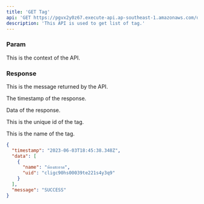 ```yaml
---
title: 'GET Tag'
api: 'GET https://pgvx2y0z67.execute-api.ap-southeast-1.amazonaws.com/dev/api/v1/master/tag'
description: 'This API is used to get list of tag.'
---
```


### Param

<ParamField
  query='ctx'
  type='string'>
  This is the context of the API.
</ParamField>

### Response

<ResponseField
  name='message'
  type='string'>
  This is the message returned by the API.
</ResponseField>

<ResponseField
  name='timestamp'
  type='Date'>
  The timestamp of the response.
</ResponseField>

<ResponseField name="data" type="array">

Data of the response.

<Expandable title="Toggle data object">

<ResponseField
  name='uid'
  type='string'>
  This is the unique id of the tag.
</ResponseField>

<ResponseField
  name='name'
  type='string'>
  This is the name of the tag.
</ResponseField>

</Expandable>

</ResponseField>

<ResponseExample>

```json Response
{
  "timestamp": "2023-06-03T18:45:38.348Z",
  "data": [
    {
      "name": "ห้องสะอาด",
      "uid": "cligc90hs00039te221s4y3q9"
    }
  ],
  "message": "SUCCESS"
}
```

</ResponseExample>

